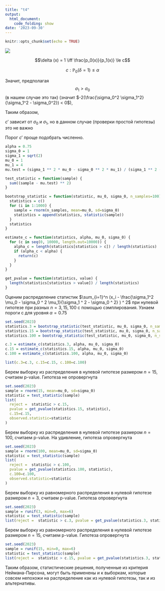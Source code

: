 ```yaml
---
title: "t4"
output: 
  html_document:
    code_folding: show
date: '2023-09-30'
---
```


```r
knitr::opts_chunk$set(echo = TRUE)
```

![](./static/t4.png)

$$\delta (x) = 1 \iff  \frac{p_0(x)}{p_1(x)} \le c$$

$$c: \mathbb{P}_0(\delta =1 ) \le \alpha$$



\begin{aligned}
\frac{p_0(x)}{p_1(x)} \propto

\frac{
    \sigma_1 \exp( \frac{ (x-\mu_0)^2 }{-2 \sigma_0 ^ 2})
  }{
    \sigma_0 \exp( \frac{ (x-\mu_1)^2 }{-2 \sigma_1 ^ 2} )
  }
\\ \propto

\frac{\sigma_1}{\sigma_0} \exp(\frac{ \sigma_1^2 (x-\mu_0)^2 - \sigma_0^2 (x-\mu_1)^2 }{-2 \sigma_0 ^ 2 \sigma_1 ^ 2})

\\ \propto

\frac{\sigma_1}{\sigma_0} \exp( \frac {(x - \frac{\sigma_1^2 \mu_0 - \sigma_0 ^ 2 \mu_1}{\sigma_1 ^ 2 - \sigma_0 ^ 2} )^2} {-2(\frac{\sigma_0^2 \sigma_1^2}{\sigma_1^2 - \sigma_0^2})} )

\end{aligned}



Значит, предполагая $$ \sigma_1 > \sigma_0 $$ (в нашем случае это так) (значит $-2(\frac{\sigma_0^2 \sigma_1^2}{\sigma_1^2 - \sigma_0^2}) < 0$),



\begin{aligned}
\delta (x) = 1 \iff  \\

\log\frac{\sigma_1}{\sigma_0} + \frac {(x - \frac{\sigma_1^2 \mu_0 - \sigma_0 ^ 2 \mu_1}{\sigma_1 ^ 2 - \sigma_0 ^ 2} )^2} {-2(\frac{\sigma_0^2 \sigma_1^2}{\sigma_1^2 - \sigma_0^2})} \le c \iff \\

  (x - \frac{\sigma_1^2 \mu_0 - \sigma_0 ^ 2 \mu_1}{\sigma_1 ^ 2 - \sigma_0 ^ 2} )^2 \ge -2(\frac{\sigma_0^2 \sigma_1^2}{\sigma_1^2 - \sigma_0^2})(c - \log\frac{\sigma_1}{\sigma_0})  \iff \\
  (x - \frac{\sigma_1^2 \mu_0 - \sigma_0 ^ 2 \mu_1}{\sigma_1 ^ 2 - \sigma_0 ^ 2} )^2 \ge c'
\end{aligned}



Таким образом, 


\begin{aligned}

\delta(\mathbf{X}) = 0 \iff \\
 \sum{\log\frac{p_0(x_i)}{p_1(x_i)}} \le c \iff \\
 
 \sum( \log\frac{\sigma_1}{\sigma_0} + \frac {(x_i - \frac{\sigma_1^2 \mu_0 - \sigma_0 ^ 2 \mu_1}{\sigma_1 ^ 2 - \sigma_0 ^ 2} )^2} {-2(\frac{\sigma_0^2 \sigma_1^2}{\sigma_1^2 - \sigma_0^2})}) \le c \iff \\
 
N\log\frac{\sigma_1}{\sigma_0} + \frac {\sum (x_i - \frac{\sigma_1^2 \mu_0 - \sigma_0 ^ 2 \mu_1}{\sigma_1 ^ 2 - \sigma_0 ^ 2} )^2} {-2(\frac{\sigma_0^2 \sigma_1^2}{\sigma_1^2 - \sigma_0^2})}) \le c \iff \\
 
\sum_{i=1}^n (x_i - \frac{\sigma_1^2 \mu_0 - \sigma_0 ^ 2 \mu_1}{\sigma_1 ^ 2 - \sigma_0 ^ 2} ) ^ 2 \ge c' 

\end{aligned}

$c'$ зависит от $\sigma_0$ и $\sigma_1$, но в данном случае (проверки простой гипотезы) это не важно

Порог $c'$ проще подобрать численно.


```r

alpha = 0.75
sigma_0 = 1
sigma_1 = sqrt(2)
mu_0 = 1
mu_1 = 4
mu.test = (sigma_1 ** 2 * mu_0 - sigma_0 ** 2 * mu_1) / (sigma_1 ** 2 - sigma_0 ** 2)

test_statistic = function(sample) {
  sum((sample - mu.test) ** 2) 
}

bootstrap_statistic = function(statistic, mu_0, sigma_0, n_samples=100) {
  statistics = c()
  for (i in 1:1000) {
    sample = rnorm(n_samples, mean=mu_0, sd=sigma_0)
    statistics = append(statistics, statistic(sample))
  }
  statistics
}

estimate_c = function(statistics, alpha, mu_0, sigma_0) {
  for (c in seq(0, 10000, length.out=10000)) {
    alpha_c = length(statistics[statistics > c]) / length(statistics)
    if (alpha_c < alpha) {
      return(c)
    }
  }
}

get_pvalue = function(statistics, value) {
  length(statistics[statistics > value]) / length(statistics)
}


```

Оценим распределение статистик $\sum_{i=1}^n (x_i - \frac{\sigma_1^2 \mu_0 - \sigma_0 ^ 2 \mu_1}{\sigma_1 ^ 2 - \sigma_0 ^ 2} ) ^ 2$ при нулевой гипотезе при разных $n=3,15,100$ с помощью сэмплирования. Узнаем пороги c для уровня $\alpha=0.75$

```r
set.seed(2023)
statistics.3 = bootstrap_statistic(test_statistic, mu_0, sigma_0, n_samples = 3)
statistics.15 = bootstrap_statistic(test_statistic, mu_0, sigma_0, n_samples = 15)
statistics.100 = bootstrap_statistic(test_statistic, mu_0, sigma_0, n_samples = 100)

c.3 = estimate_c(statistics.3, alpha, mu_0, sigma_0)
c.15 = estimate_c(statistics.15, alpha, mu_0, sigma_0)
c.100 = estimate_c(statistics.100, alpha, mu_0, sigma_0)

list(c.3=c.3, c.15=c.15, c.100=c.100)
```


Берем выборку из распределения в нулевой гипотезе размером $n=15$, считаем p-value. Гипотеза не опровергнута

```r
set.seed(2023)
sample = rnorm(15, mean=mu_0, sd=sigma_0)
statistic = test_statistic(sample)
list(
  reject =  statistic > c.15, 
  pvalue = get_pvalue(statistics.15, statistic), 
  c.15=c.15, 
  observed.statistic=statistic
)
```

Берем выборку из распределения в нулевой гипотезе размером $n=100$, считаем p-value. На удивление, гипотеза опровергнута

```r
set.seed(2023)
sample = rnorm(100, mean=mu_0, sd=sigma_0)
statistic = test_statistic(sample)
list(
  reject =  statistic > c.100, 
  pvalue = get_pvalue(statistics.100, statistic),
  c.100=c.100, 
  observed.statistic=statistic
)
```

Берем выборку из равномерного распределения в нулевой гипотезе размером $n=3$, считаем p-value. Гипотеза опровергнута

```r
set.seed(2023)
sample = runif(3, min=0, max=6)
statistic = test_statistic(sample)
list(reject =  statistic > c.3, pvalue = get_pvalue(statistics.3, statistic))
```
Берем выборку из равномерного распределения в нулевой гипотезе размером $n=15$, считаем p-value. Гипотеза опровергнута 
```r
set.seed(2023)
sample = runif(15, min=0, max=6)
statistic = test_statistic(sample)
list(reject =  statistic > c.15, pvalue = get_pvalue(statistics.3, statistic))
```

Таким образом, статистические решения, полученные из критерия Неймана-Пирсона, могут быть применены и к выборкам, которые совсем непохожи на распределение как из нулевой гипотезы, так и из альтернативы.
